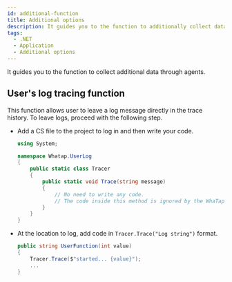 ```yaml
---
id: additional-function
title: Additional options
description: It guides you to the function to additionally collect data through agents.
tags:
  - .NET
  - Application
  - Additional options
---
```


It guides you to the function to collect additional data through agents.

## User's log tracing function

This function allows user to leave a log message directly in the trace history. To leave logs, proceed with the following step.

-   Add a CS file to the project to log in and then write your code.

    ```csharp
    using System;

    namespace Whatap.UserLog
    {
        public static class Tracer
        {
            public static void Trace(string message)
            {
                // No need to write any code.
                // The code inside this method is ignored by the WhaTap agent and is not executed.
            }
        }
    }
    ```

-   At the location to log, add code in `Tracer.Trace("Log string")` format.

    ```csharp
    public string UserFunction(int value)
    {
        Tracer.Trace($"started... {value}");
        ...
    }
    ```
